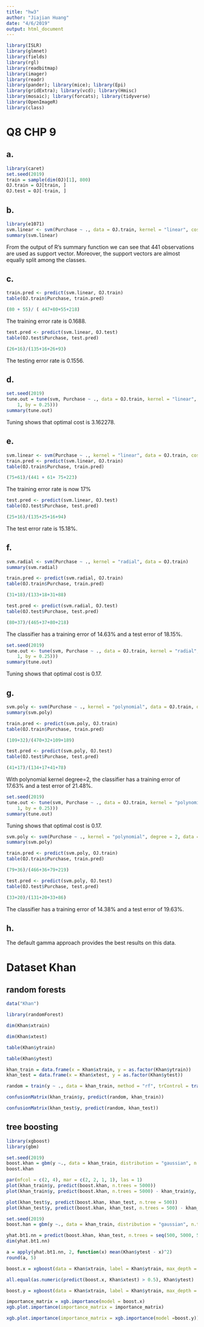 ```yaml
---
title: "hw3"
author: "Jiajian Huang"
date: "4/6/2019"
output: html_document
---
```


```r
library(ISLR)
library(glmnet)
library(fields)
library(rgl)
library(readbitmap)
library(imager)
library(readr)
library(pander); library(mice); library(Epi)
library(gridExtra); library(vcd); library(Hmisc)
library(mosaic); library(forcats); library(tidyverse)
library(OpenImageR)
library(class)
```

# Q8  CHP 9

## a.

```r
library(caret)
set.seed(2019)
train = sample(dim(OJ)[1], 800)
OJ.train = OJ[train, ]
OJ.test = OJ[-train, ]
```

## b.

```r
library(e1071)
svm.linear <- svm(Purchase ~ ., data = OJ.train, kernel = "linear", cost = 0.01)
summary(svm.linear)
```

From the output of R’s summary function we can see that 441 observations are used as support vector. Moreover, the support vectors are almost equally split among the classes.

## c.

```r
train.pred <- predict(svm.linear, OJ.train)
table(OJ.train$Purchase, train.pred)
```

```r
(80 + 55)/ ( 447+80+55+218)
```

The training error rate is 0.1688.

```r
test.pred <- predict(svm.linear, OJ.test)
table(OJ.test$Purchase, test.pred)
```

```r
(26+16)/(135+16+26+93)
```

The testing error rate is 0.1556.

## d.

```r
set.seed(2019)
tune.out = tune(svm, Purchase ~ ., data = OJ.train, kernel = "linear", ranges = list(cost = 10^seq(-2, 
    1, by = 0.25)))
summary(tune.out)
```

Tuning shows that optimal cost is 3.162278.

## e.

```r
svm.linear <- svm(Purchase ~ ., kernel = "linear", data = OJ.train, cost = tune.out$best.parameter$cost)
train.pred <- predict(svm.linear, OJ.train)
table(OJ.train$Purchase, train.pred)
```

```r
(75+61)/(441 + 61+ 75+223)
```

The training error rate is now 17%

```r
test.pred <- predict(svm.linear, OJ.test)
table(OJ.test$Purchase, test.pred)
```

```r
(25+16)/(135+25+16+94)
```

The test error rate is 15.18%.

## f.

```r
svm.radial <- svm(Purchase ~ ., kernel = "radial", data = OJ.train)
summary(svm.radial)
```

```r
train.pred <- predict(svm.radial, OJ.train)
table(OJ.train$Purchase, train.pred)
```

```r
(31+18)/(133+18+31+88)
```


```r
test.pred <- predict(svm.radial, OJ.test)
table(OJ.test$Purchase, test.pred)
```


```r
(80+37)/(465+37+80+218)
```

The classifier has a training error of 14.63% and a test error of 18.15%.

```r
set.seed(2019)
tune.out <- tune(svm, Purchase ~ ., data = OJ.train, kernel = "radial", ranges = list(cost = 10^seq(-2, 
    1, by = 0.25)))
summary(tune.out)
```

Tuning shows that optimal cost is 0.17.

## g.

```r
svm.poly <- svm(Purchase ~ ., kernel = "polynomial", data = OJ.train, degree = 2)
summary(svm.poly)
```

```r
train.pred <- predict(svm.poly, OJ.train)
table(OJ.train$Purchase, train.pred)
```

```r
(109+32)/(470+32+109+189)
```

```r
test.pred <- predict(svm.poly, OJ.test)
table(OJ.test$Purchase, test.pred)
```

```r
(41+17)/(134+17+41+78)
```

With polynomial kernel degree=2, the classifier has a training error of 17.63% and a test error of 21.48%.

```r
set.seed(2019)
tune.out <- tune(svm, Purchase ~ ., data = OJ.train, kernel = "polynomial", degree = 2, ranges = list(cost = 10^seq(-2, 
    1, by = 0.25)))
summary(tune.out)
```

Tuning shows that optimal cost is 0.17.

```r
svm.poly <- svm(Purchase ~ ., kernel = "polynomial", degree = 2, data = OJ.train, cost = tune.out$best.parameter$cost)
summary(svm.poly)
```

```r
train.pred <- predict(svm.poly, OJ.train)
table(OJ.train$Purchase, train.pred)
```

```r
(79+36)/(466+36+79+219)
```

```r
test.pred <- predict(svm.poly, OJ.test)
table(OJ.test$Purchase, test.pred)
```

```r
(33+20)/(131+20+33+86)
```

The classifier has a training error of 14.38% and a test error of 19.63%.

## h.

The default gamma approach provides the best results on this data.

# Dataset Khan

## random forests

```r
data("Khan")
```

```r
library(randomForest)
```

```r
dim(Khan$xtrain)
```

```r
dim(Khan$xtest)
```

```r
table(Khan$ytrain)
```

```r
table(Khan$ytest)
```


```r
khan_train = data.frame(x = Khan$xtrain, y = as.factor(Khan$ytrain))
khan_test = data.frame(x = Khan$xtest, y = as.factor(Khan$ytest))
```

```r
random = train(y ~ ., data = khan_train, method = "rf", trControl = trainControl(method = "cv"))
```


```r
confusionMatrix(khan_train$y, predict(random, khan_train))
```

```r
confusionMatrix(khan_test$y, predict(random, khan_test))
```

## tree boosting

```r
library(xgboost)
library(gbm)
```

```r
set.seed(2019)
boost.khan = gbm(y ~., data = khan_train, distribution = "gaussian", n.trees = 5000)
boost.khan
```

```r
par(mfcol = c(2, 4), mar = c(2, 2, 1, 1), las = 1)
plot(khan_train$y, predict(boost.khan, n.trees = 5000))
plot(khan_train$y, predict(boost.khan, n.trees = 5000) - khan_train$y, ylim = c(-20, 15));abline(h = 0)
```

```r
plot(khan_test$y, predict(boost.khan, khan_test, n.tree = 500))
plot(khan_test$y, predict(boost.khan, khan_test, n.trees = 500) - khan_test$y, ylim = c(-20, 15));abline(h = 0)
```

```r
set.seed(2019)
boost.han = gbm(y ~., data = khan_train, distribution = "gaussian", n.trees = 5000, interaction.depth = 4)
```

```r
yhat.bt1.nn = predict(boost.khan, khan_test, n.trees = seq(500, 5000, 500))
dim(yhat.bt1.nn)
```

```r
a = apply(yhat.bt1.nn, 2, function(x) mean(Khan$ytest - x)^2)
round(a, 5)
```

```r
boost.x = xgboost(data = Khan$xtrain, label = Khan$ytrain, max_depth = 4, eta = 1, nround = 5, objective = "reg:linear")
```

```r
all.equal(as.numeric(predict(boost.x, Khan$xtest) > 0.5), Khan$ytest)
```

```r
boost.y = xgboost(data = Khan$xtrain, label = Khan$ytrain, max_depth = 1, eta = 0.1, nround = 50, objective = "reg:linear")
```

```r
importance_matrix = xgb.importance(model = boost.x)
xgb.plot.importance(importance_matrix = importance_matrix)
```

```r
xgb.plot.importance(importance_matrix = xgb.importance(model =boost.y))
```








